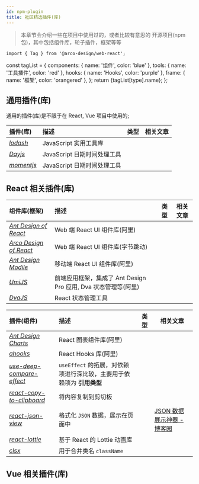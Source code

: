 ```yaml
---
id: npm-plugin
title: 社区精选插件(库)
---
```


> 本章节会介绍一些在项目中使用过的，或者比较有意思的 开源项目(npm 包)，其中包括组件库，轮子插件，框架等等

```mdx-code-block
import { Tag } from '@arco-design/web-react';
```

  const tagList = {
    components: { name: '组件', color: 'blue' },
    tools: { name: '工具插件', color: 'red' },
    hooks: { name: 'Hooks', color: 'purple' },
    frame: { name: '框架', color: 'orangered' },
  };
  return <Tag color={tagList[type].color}>{tagList[type].name}</Tag>;
};

## 通用插件(库)

通用的插件(库)是不限于在 React, Vue 项目中使用的;

| 插件(库)                                                             | 描述                        | 类型                  | 相关文章 |
| :------------------------------------------------------------------- | :-------------------------- | --------------------- | -------- |
| _[lodash](https://www.lodashjs.com/)_                                | JavaScript 实用工具库       | <Tags type='tools' /> |          |
| _[Dayjs](https://dayjs.gitee.io/docs/zh-CN/installation/typescript)_ | JavaScript 日期时间处理工具 | <Tags type='tools' /> |          |
| _[momentjs](http://momentjs.cn/)_                                    | JavaScript 日期时间处理工具 | <Tags type='tools' /> |          |

## React 相关插件(库)

| 组件库(框架)                                                                 | 描述                                                           | 类型                       | 相关文章 |
| :--------------------------------------------------------------------------- | :------------------------------------------------------------- | -------------------------- | -------- |
| _[Ant Design of React](https://ant-design.gitee.io/docs/react/introduce-cn)_ | Web 端 React UI 组件库(阿里)                                   | <Tags type='components' /> |          |
| _[Arco Design of React](https://arco.design/react/docs/start)_               | Web 端 React UI 组件库(字节跳动)                               | <Tags type='components' /> |          |
| _[Ant Design Modile](https://mobile.ant.design/zh/guide/quick-start)_        | 移动端 React UI 组件库(阿里)                                   | <Tags type='components' /> |          |
| _[UmiJS](https://umijs.org/zh-CN/docs/getting-started)_                      | 前端应用框架，集成了 Ant Design Pro 应用, Dva 状态管理等(阿里) | <Tags type='frame' />      |          |
| _[DvaJS](https://dvajs.com/guide/)_                                          | React 状态管理工具                                             | <Tags type='frame' />      |          |

| 插件(组件)                                                                         | 描述                                                                  | 类型                       | 相关文章                                                                       |
| :--------------------------------------------------------------------------------- | :-------------------------------------------------------------------- | -------------------------- | ------------------------------------------------------------------------------ |
| _[Ant Design Charts](https://charts.ant.design/zh/docs/manual/getting-started)_    | React 图表组件库(阿里)                                                | <Tags type='components' /> |                                                                                |
| _[ahooks](https://ahooks.gitee.io/zh-CN)_                                          | React Hooks 库(阿里)                                                  | <Tags type='hooks' />      |                                                                                |
| _[use-deep-compare-effect](https://github.com/kentcdodds/use-deep-compare-effect)_ | `useEffect` 的拓展，对依赖项进行深比较，主要用于依赖项为 **引用类型** | <Tags type='hooks' />      |                                                                                |
| _[react-copy-to-clipboard](https://github.com/nkbt/react-copy-to-clipboard)_       | 将内容复制到剪切板                                                    | <Tags type='components' /> |                                                                                |
| _[react-json-view](https://github.com/mac-s-g/react-json-view)_                    | 格式化 `JSON` 数据，展示在页面中                                      | <Tags type='components' /> | [JSON 数据展示神器 - 博客园](https://www.cnblogs.com/soyxiaobi/p/9713814.html) |
| _[react-lottie](https://github.com/mac-s-g/react-json-view)_                       | 基于 React 的 Lottie 动画库                                           | <Tags type='components' /> |                                                                                |
| _[clsx](https://github.com/lukeed/clsx)_                                           | 用于合并类名 `className`                                              | <Tags type='tools' />      |                                                                                |

## Vue 相关插件(库)
